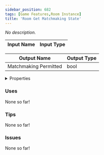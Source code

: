 ```yaml
---
sidebar_position: 682
tags: [Game Features,Room Instance]
title: 'Room Get Matchmaking State'
---
```


*No description.*




<EsbSvg />

| Input Name | Input Type |
|-----------|-----------|

| Output Name | Output Type |
|-----------|-----------|
| Matchmaking Permitted | bool |


<details>
  <summary>Properties</summary>
  <div>
    <div>
    <table>
      <thead>
        <tr>
          <th>Is beta required?</th>
          <th>❌</th>
        </tr>
        <tr>
          <th>Is this chip a trolling risk?</th>
          <th>❌</th>
        </tr>
        <tr>
          <th>Is this chip a role assignment risk?</th>
          <th>❌</th>
        </tr>
        <tr>
          <th>Chip UUID</th>
          <th>2d358c91-9000-4851-ad37-65759a135ab7</th>
        </tr>
      </thead>
    </table>
    </div>
  </div>
</details>

### Uses

None so far!

### Tips

None so far!

### Issues

None so far!